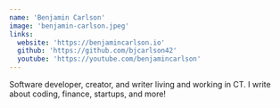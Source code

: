 ```yaml
---
name: 'Benjamin Carlson'
image: 'benjamin-carlson.jpeg'
links:
  website: 'https://benjamincarlson.io'
  github: 'https://github.com/bjcarlson42'
  youtube: 'https://youtube.com/benjamincarlson'
---
```


Software developer, creator, and writer living and working in CT. I write about coding, finance, startups, and more!
